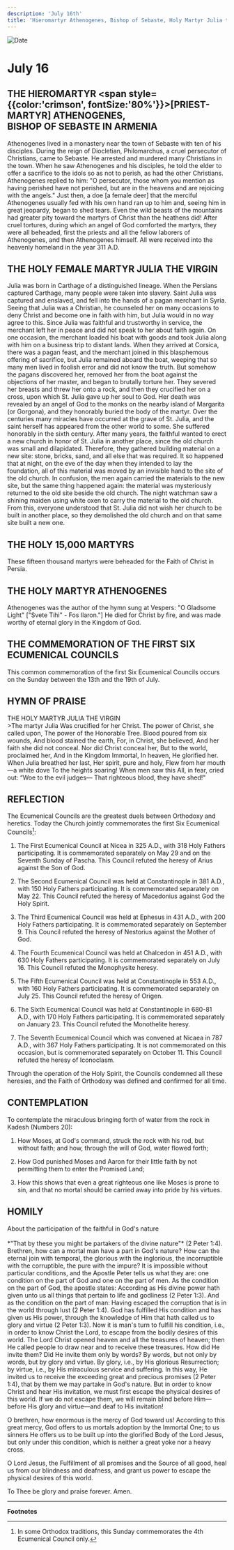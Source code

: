 ```yaml
---
description: 'July 16th'
title: 'Hieromartyr Athenogenes, Bishop of Sebaste, Holy Martyr Julia the Virgin, the Holy 15,000 Martyrs'
---
```


<CustomPaginator />
<RunningHead />

<Image src="/title-imprint.png" height={68} width={50} alt="Date" className="title-imprint"/>

# <div id="date">July <Image className="four-dot" src="/four-dot.png" height={15} width={15} alt="" />16</div>

## THE HIEROMARTYR <span style={{color:'crimson', fontSize:'80%'}}>[PRIEST-MARTYR]</span> ATHENOGENES,<br />BISHOP OF SEBASTE IN ARMENIA

Athenogenes lived in a monastery near the town of Sebaste with ten of his disciples. During the reign of Diocletian, Philomarchus, a cruel persecutor of Christians, came to Sebaste. He arrested and murdered many Christians in the town. When he saw Athenogenes and his disciples, he told the elder to offer a sacrifice to the idols so as not to perish, as had the other Christians. Athenogenes replied to him: "O persecutor, those whom you mention as having perished have not perished, but are in the heavens and are rejoicing with the angels." Just then, a doe [a female deer] that the merciful Athenogenes usually fed with his own hand ran up to him and, seeing him in great jeopardy, began to shed tears. Even the wild beasts of the mountains had greater pity toward the martyrs of Christ than the heathens did! After cruel tortures, during which an angel of God comforted the martyrs, they were all beheaded, first the priests and all the fellow laborers of Athenogenes, and then Athenogenes himself. All were received into the heavenly homeland in the year 311 A.D.

## THE HOLY FEMALE MARTYR JULIA THE VIRGIN

Julia was born in Carthage of a distinguished lineage. When the Persians captured Carthage, many people were taken into slavery. Saint Julia was captured and enslaved, and fell into the hands of a pagan merchant in Syria. Seeing that Julia was a Christian, he counseled her on many occasions to deny Christ and become one in faith with him, but Julia would in no way agree to this. Since Julia was faithful and trustworthy in service, the merchant left her in peace and did not speak to her about faith again. On one occasion, the merchant loaded his boat with goods and took Julia along with him on a business trip to distant lands. When they arrived at Corsica, there was a pagan feast, and the merchant joined in this blasphemous offering of sacrifice, but Julia remained aboard the boat, weeping that so many men lived in foolish error and did not know the truth. But somehow the pagans discovered her, removed her from the boat against the objections of her master, and began to brutally torture her. They severed her breasts and threw her onto a rock, and then they crucified her on a cross, upon which St. Julia gave up her soul to God. Her death was revealed by an angel of God to the monks on the nearby island of Margarita (or Gorgona), and they honorably buried the body of the martyr. Over the centuries many miracles have occurred at the grave of St. Julia, and the saint herself has appeared from the other world to some. She suffered honorably in the sixth century. After many years, the faithful wanted to erect a new church in honor of St. Julia in another place, since the old church was small and dilapidated. Therefore, they gathered building material on a new site: stone, bricks, sand, and all else that was required. It so happened that at night, on the eve of the day when they intended to lay the foundation, all of this material was moved by an invisible hand to the site of the old church. In confusion, the men again carried the materials to the new site, but the same thing happened again: the material was mysteriously returned to the old site beside the old church. The night watchman saw a shining maiden using white oxen to carry the material to the old church. From this, everyone understood that St. Julia did not wish her church to be built in another place, so they demolished the old church and on that same site built a new one.

## THE HOLY 15,000 MARTYRS

These fifteen thousand martyrs were beheaded for the Faith of Christ in Persia.

## THE HOLY MARTYR ATHENOGENES

Athenogenes was the author of the hymn sung at Vespers: "O Gladsome Light" ["Svete Tihi" - Fos Ilaron."] He died for Christ by fire, and was made worthy of eternal glory in the Kingdom of God.

## THE COMMEMORATION OF THE FIRST SIX ECUMENICAL COUNCILS

This common commemoration of the first Six Ecumenical Councils occurs on the Sunday between the 13th and the 19th of July.


## HYMN OF PRAISE
<div style={{textAlign:'center', color:'crimson', fontWeight:'bold'}}>
THE HOLY MARTYR JULIA THE VIRGIN
</div>
>The martyr Julia  
Was crucified for her Christ.  
The power of Christ, she called upon,  
The power of the Honorable Tree.  
Blood poured from six wounds,  
And blood stained the earth,  
For, in Christ, she believed,  
And her faith she did not conceal.  
Nor did Christ conceal her,  
But to the world, proclaimed her,  
And in the Kingdom Immortal,  
In heaven, He glorified her.  
When Julia breathed her last,  
Her spirit, pure and holy,  
Flew from her mouth—a white dove  
To the heights soaring!  
When men saw this  
All, in fear, cried out:  
“Woe to the evil judges—  
That righteous blood, they have shed!"  


## REFLECTION

The Ecumenical Councils are the greatest duels between Orthodoxy and heretics. Today the Church jointly commemorates the first Six Ecumenical Councils[^1]:

1. The First Ecumenical Council at Nicea in 325 A.D., with 318 Holy Fathers participating. It is commemorated separately on May 29 and on the Seventh Sunday of Pascha. This Council refuted the heresy of Arius against the Son of God.

2. The Second Ecumenical Council was held at Constantinople in 381 A.D., with 150 Holy Fathers participating. It is commemorated separately on May 22. This Council refuted the heresy of Macedonius against God the Holy Spirit.

3. The Third Ecumenical Council was held at Ephesus in 431 A.D., with 200 Holy Fathers participating. It is commemorated separately on September 9. This Council refuted the heresy of Nestorius against the Mother of God.

4. The Fourth Ecumenical Council was held at Chalcedon in 451 A.D., with 630 Holy Fathers participating. It is commemorated separately on July 16. This Council refuted the Monophysite heresy.

5. The Fifth Ecumenical Council was held at Constantinople in 553 A.D., with 160 Holy Fathers participating. It  is commemorated separately on July 25. This Council refuted the heresy of Origen.

6. The Sixth Ecumenical Council was held at Constantinople in 680-81 A.D., with 170 Holy Fathers participating. It is commemorated separately on January 23. This Council refuted the Monothelite heresy.

7. The Seventh Ecumenical Council which was convened at Nicaea in 787 A.D., with 367 Holy Fathers participating. It is not commemorated on this occasion, but is commemorated separately on October 11. This Council refuted the heresy of Iconoclasm.

Through the operation of the Holy Spirit, the Councils condemned all these heresies, and the Faith of Orthodoxy was defined and confirmed for all time.


## CONTEMPLATION

To contemplate the miraculous bringing forth of water from the rock in Kadesh (Numbers 20):

1. How Moses, at God's command, struck the rock with his rod, but without faith; and how, through the will of God, water flowed forth;

2. How God punished Moses and Aaron for their little faith by not permitting them to enter the Promised Land;

3. How this shows that even a great righteous one like Moses is prone to sin, and that no mortal should be carried away into pride by his virtues.


## HOMILY
<div style={{textAlign:'center', color:'crimson', fontWeight:'bold'}}>
About the participation of the faithful in God's nature
</div>
<br />
<div style={{textAlign:'right'}}>
*"That by these you might be partakers of the divine nature"* (2 Peter 1:4).
</div>
Brethren, how can a mortal man have a part in God's nature? How can the eternal join with temporal, the glorious with the inglorious, the incorruptible with the corruptible, the pure with the impure? It is impossible without particular conditions, and the Apostle Peter tells us what they are: one condition on the part of God and one on the part of men. As the condition on the part of God, the apostle states: According as His divine power hath given unto us all things that pertain to life and godliness (2 Peter 1:3). And as the condition on the part of man: Having escaped the corruption that is in the world through lust (2 Peter 1:4). God has fulfilled His condition and has given us His power, through the knowledge of Him that hath called us to glory and virtue (2 Peter 1:3). Now it is man's turn to fulfill his condition, i.e., in order to know Christ the Lord, to escape from the bodily desires of this world. The Lord Christ opened heaven and all the treasures of heaven; then He called people to draw near and to receive these treasures. How did He invite them? Did He invite them only by words? By words, but not only by words, but by glory and virtue. By glory, i.e., by His glorious Resurrection; by virtue, i.e., by His miraculous service and suffering. In this way, He invited us to receive the exceeding great and precious promises (2 Peter 1:4), that by them we may partake in God's nature. But in order to know Christ and hear His invitation, we must first escape the physical desires of this world. If we do not escape them, we will remain blind before Him—before His glory and virtue—and deaf to His invitation!

O brethren, how enormous is the mercy of God toward us! According to this great mercy, God offers to us mortals adoption by the Immortal One; to us sinners He offers us to be built up into the glorified Body of the Lord Jesus, but only under this condition, which is neither a great yoke nor a heavy cross.

O Lord Jesus, the Fulfillment of all promises and the Source of all good, heal us from our blindness and deafness, and grant us power to escape the physical desires of this world.

To Thee be glory and praise forever. Amen.

---
**Footnotes**

[^1]: In some Orthodox traditions, this Sunday commemorates the 4th Ecumenical Council only.
